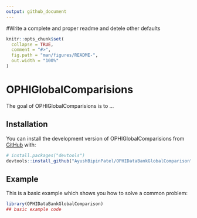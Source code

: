 ```yaml
---
output: github_document
---
```


<!-- README.md is generated from README.Rmd. Please edit that file -->

<!-- Write a complete and proper readme and detele other defaults-->

#Write a complete and proper readme and detele other defaults

```r
knitr::opts_chunk$set(
  collapse = TRUE,
  comment = "#>",
  fig.path = "man/figures/README-",
  out.width = "100%"
)
```

# OPHIGlobalComparisions

<!-- badges: start -->
<!-- badges: end -->

The goal of OPHIGlobalComparisions is to ...


## Installation

You can install the development version of OPHIGlobalComparisions from [GitHub](https://github.com/) with:

``` r
# install.packages("devtools")
devtools::install_github("AyushBipinPatel/OPHIDataBankGlobalComparison")
```

## Example

This is a basic example which shows you how to solve a common problem:

```r
library(OPHIDataBankGlobalComparison)
## basic example code
```
